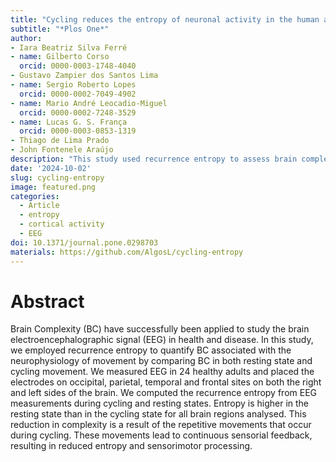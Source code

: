 ```yaml
---
title: "Cycling reduces the entropy of neuronal activity in the human adult cortex"
subtitle: "*Plos One*"
author: 
- Iara Beatriz Silva Ferré
- name: Gilberto Corso
  orcid: 0000-0003-1748-4040
- Gustavo Zampier dos Santos Lima
- name: Sergio Roberto Lopes
  orcid: 0000-0002-7049-4902
- name: Mario André Leocadio-Miguel
  orcid: 0000-0002-7248-3529
- name: Lucas G. S. França
  orcid: 0000-0003-0853-1319
- Thiago de Lima Prado
- John Fontenele Araújo
description: "This study used recurrence entropy to assess brain complexity (BC) in EEG signals during rest and cycling in 24 healthy adults. Results showed lower entropy during cycling, suggesting that repetitive movement reduces brain complexity due to continuous sensory feedback and streamlined sensorimotor processing."
date: '2024-10-02'
slug: cycling-entropy
image: featured.png
categories:
  - Article
  - entropy 
  - cortical activity
  - EEG
doi: 10.1371/journal.pone.0298703
materials: https://github.com/AlgosL/cycling-entropy
---
```


# Abstract

Brain Complexity (BC) have successfully been applied to study the brain electroencephalographic signal (EEG) in health and disease. In this study, we employed recurrence entropy to quantify BC associated with the neurophysiology of movement by comparing BC in both resting state and cycling movement. We measured EEG in 24 healthy adults and placed the electrodes on occipital, parietal, temporal and frontal sites on both the right and left sides of the brain. We computed the recurrence entropy from EEG measurements during cycling and resting states. Entropy is higher in the resting state than in the cycling state for all brain regions analysed. This reduction in complexity is a result of the repetitive movements that occur during cycling. These movements lead to continuous sensorial feedback, resulting in reduced entropy and sensorimotor processing.